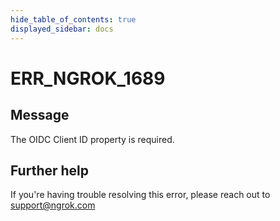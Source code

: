 ```yaml
---
hide_table_of_contents: true
displayed_sidebar: docs
---
```



# ERR_NGROK_1689

## Message

The OIDC Client ID property is required.

<ErrorDetails error="err_ngrok_1689" />

## Further help

If you're having trouble resolving this error, please reach out to [support@ngrok.com](mailto:support@ngrok.com?subject=Help%20with%20ERR_NGROK_1689)
